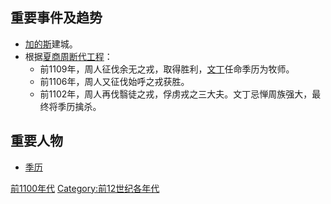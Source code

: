 {{Unreferenced|time=2018-06-30T11:27:58+00:00}}
{{DecadeTOC|-1109}}

==重要事件及趋势==
*[[加的斯|加的斯]]建城。
* 根据[[夏商周断代工程|夏商周断代工程]]：
**前1109年，周人征伐余无之戎，取得胜利，[[文丁|文丁]]任命季历为牧师。
**前1106年，周人又征伐始呼之戎获胜。
**前1102年，周人再伐翳徒之戎，俘虏戎之三大夫。文丁忌惮周族强大，最终将季历擒杀。

==重要人物==
*[[季历|季历]]

{{世纪|-12}}
{{世纪|-11}}

[[Category:前1100年代|]]
[[Category:前12世纪各年代|Category:前12世纪各年代]]
